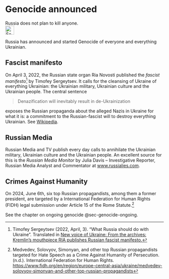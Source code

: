 # Genocide announced {#sec-genocide-announced}

::: {.callout-caution title="Myth"}
Russia does not plan to kill anyone.
[<br>![Search for topic in EUvsDisinfo](../all_common_img/EUvsDisinfo_400x240.jpg){height=2em}](https://euvsdisinfo.eu/disinformation-cases/?text=denazification%20genocide&sort=relevance)
:::

::: {.callout-tip title="Truth"}
Russia has announced and started Genocide of everyone and everything Ukrainian.
:::

## Fascist manifesto

On April 3, 2022, the Russian state organ Ria Novosti published the *fascist manifesto*[^genocide-announced-2] by Timofey Sergeytsev. It calls for the cleansing of Ukraine of everything Ukrainian: the Ukrainian military, Ukrainian culture and the Ukrainian people. The central sentence

> Denazification will inevitably result in de-Ukrainization

exposes the Russian propaganda about the alleged Nazis in Ukraine for what it is: a commitment to the Russian-fascist will to destroy everything Ukrainian. See [Wikipedia](https://en.wikipedia.org/wiki/What_Russia_Should_Do_with_Ukraine). 


## Russian Media

Russian Media and TV publish every day calls to annihilate the Ukrainian military, Ukrainian culture and the Ukrainian people. An excellent source for this is the *Russian Media Monitor* by Julia Davis – Investigative Reporter, Russian Media Analyst and Commentator at [www.russialies.com](http://www.russialies.com).


## Crimes Against Humanity

On 2024, June 6th, six top Russian propagandists, among them a former president, are targeted by a International Federation for Human Rights (FIDH) legal submission under Article 15 of the Rome Statute.[^genocide-announced-1]

See the chapter on ongoing genocide @sec-genocide-ongoing.


[^genocide-announced-2]:  Timofey Sergeytsev (2022, April, 3). “What Russia should do with Ukraine”. Translated in [New voice of Ukraine: From the archives: Kremlin’s mouthpiece RIA publishes Russian fascist manifesto.](https://english.nv.ua/nation/kremlin-s-mouthpiece-ria-publishes-russian-fascist-manifesto-50231047.html) 

[^genocide-announced-1]:  Medvedev, Solovyov, Simonyan, and other top Russian propagandists targeted for Hate Speech as a Crime Against Humanity of Persecution. (n.d.). International Federation for Human Rights. [https://www.fidh.org/en/region/europe-central-asia/ukraine/medvedev-solovyov-simonyan-and-other-top-russian-propagandists](https://www.fidh.org/en/region/europe-central-asia/ukraine/medvedev-solovyov-simonyan-and-other-top-russian-propagandists)


